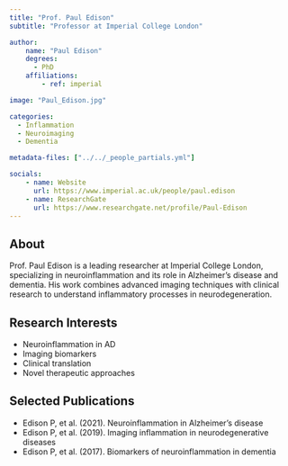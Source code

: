 ```yaml
---
title: "Prof. Paul Edison"
subtitle: "Professor at Imperial College London"

author:
    name: "Paul Edison"
    degrees:
      - PhD
    affiliations:
        - ref: imperial

image: "Paul_Edison.jpg"

categories:
  - Inflammation
  - Neuroimaging
  - Dementia

metadata-files: ["../../_people_partials.yml"]

socials:
    - name: Website
      url: https://www.imperial.ac.uk/people/paul.edison
    - name: ResearchGate
      url: https://www.researchgate.net/profile/Paul-Edison
---
```


## About

Prof. Paul Edison is a leading researcher at Imperial College London, specializing in neuroinflammation and its role in Alzheimer's disease and dementia. His work combines advanced imaging techniques with clinical research to understand inflammatory processes in neurodegeneration.

## Research Interests

- Neuroinflammation in AD
- Imaging biomarkers
- Clinical translation
- Novel therapeutic approaches

## Selected Publications

- Edison P, et al. (2021). Neuroinflammation in Alzheimer's disease
- Edison P, et al. (2019). Imaging inflammation in neurodegenerative diseases
- Edison P, et al. (2017). Biomarkers of neuroinflammation in dementia 